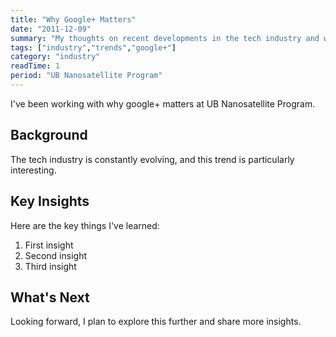 ```yaml
---
title: "Why Google+ Matters"
date: "2011-12-09"
summary: "My thoughts on recent developments in the tech industry and what they mean for developers."
tags: ["industry","trends","google+"]
category: "industry"
readTime: 1
period: "UB Nanosatellite Program"
---
```


I've been working with why google+ matters at UB Nanosatellite Program.

## Background

The tech industry is constantly evolving, and this trend is particularly interesting.

## Key Insights

Here are the key things I've learned:

1. First insight
2. Second insight
3. Third insight

## What's Next

Looking forward, I plan to explore this further and share more insights.

